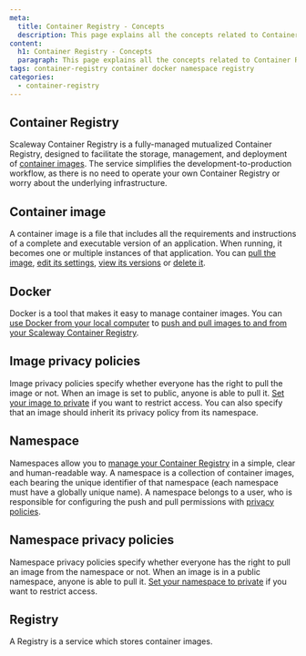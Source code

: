 ```yaml
---
meta:
  title: Container Registry - Concepts
  description: This page explains all the concepts related to Container Registry
content:
  h1: Container Registry - Concepts
  paragraph: This page explains all the concepts related to Container Registry
tags: container-registry container docker namespace registry 
categories:
  - container-registry
---
```


## Container Registry

Scaleway Container Registry is a fully-managed mutualized Container Registry, designed to facilitate the storage, management, and deployment of [container images](#container-image). The service simplifies the development-to-production workflow, as there is no need to operate your own Container Registry or worry about the underlying infrastructure.

## Container image

A container image is a file that includes all the requirements and instructions of a complete and executable version of an application. When running, it becomes one or multiple instances of that application. You can [pull the image](/containers/container-registry/how-to/pull-images/), [edit its settings](/containers/container-registry/how-to/manage-image-privacy-settings/), [view its versions](/containers/container-registry/how-to/display-image-versions/) or [delete it](/containers/container-registry/how-to/delete-image/).

## Docker

Docker is a tool that makes it easy to manage container images. You can [use Docker from your local computer](/containers/container-registry/how-to/connect-docker-cli/) to [push and pull images to and from your Scaleway Container Registry](/containers/container-registry/how-to/push-images/).

## Image privacy policies

Image privacy policies specify whether everyone has the right to pull the image or not. When an image is set to public, anyone is able to pull it. [Set your image to private](/containers/container-registry/how-to/manage-image-privacy-settings/) if you want to restrict access. You can also specify that an image should inherit its privacy policy from its namespace.

## Namespace

Namespaces allow you to [manage your Container Registry](/containers/container-registry/how-to/create-namespace/) in a simple, clear and human-readable way. A namespace is a collection of container images, each bearing the unique identifier of that namespace (each namespace must have a globally unique name). A namespace belongs to a user, who is responsible for configuring the push and pull permissions with [privacy policies](#namespace-privacy-policies).

## Namespace privacy policies

Namespace privacy policies specify whether everyone has the right to pull an image from the namespace or not. When an image is in a public namespace, anyone is able to pull it. [Set your namespace to private](/containers/container-registry/how-to/manage-namespace-privacy-policies/) if you want to restrict access.

## Registry

A Registry is a service which stores container images.